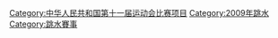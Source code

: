 {{Catmore}}
[[Category:中华人民共和国第十一届运动会比赛项目|Category:中华人民共和国第十一届运动会比赛项目]]
[[Category:2009年跳水|Category:2009年跳水]]
[[Category:跳水賽事|Category:跳水賽事]]